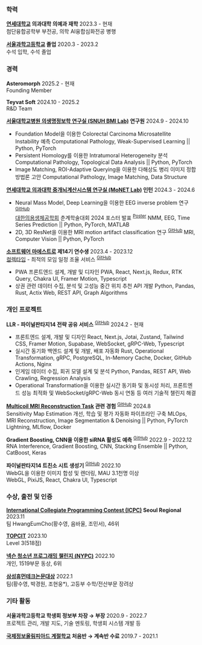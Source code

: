 
### 학력

**[연세대학교](https://yonsei.ac.kr) 의과대학 의예과 재학**
<Duration>2023.3 - 현재</Duration>\
첨단융합공학부 부전공, 의학 AI융합심화전공 병행

**[서울과학고등학교](https://sshs.sen.hs.kr) 졸업**
<Duration>2020.3 - 2023.2</Duration>\
수석 입학, 수석 졸업

### 경력

**Asteromorph**
<Duration>2025.2 - 현재</Duration>\
Founding Member

**Teyvat Soft**
<Duration>2024.10 - 2025.2</Duration>\
R&D Team

**[서울대학교병원 의생명정보학 연구실 (SNUH BMI Lab)](https://sites.google.com/view/snuh-bmi-lab) 연구원**
<Duration>2024.9 - 2024.10</Duration>

* Foundation Model을 이용한 Colorectal Carcinoma Microsatellite Instability 예측
<TechStack>Computational Pathology, Weak-Supervised Learning || Python, PyTorch</TechStack>
* Persistent Homology를 이용한 Intratumoral Heterogeneity 분석
<TechStack>Computational Pathology, Topological Data Analysis || Python, PyTorch</TechStack>
* Image Matching, ROI-Adaptive Querying을 이용한 다해상도 병리 이미지 정합 방법론 고안
<TechStack>Computational Pathology, Image Matching, Data Structure</TechStack>

**[연세대학교 의과대학 중개뇌계산시스템 연구실 (MoNET Lab)](http://neuroimage.yonsei.ac.kr) 인턴**
<Duration>2024.3 - 2024.6</Duration>

* Neural Mass Model, Deep Learning을 이용한 EEG inverse problem 연구 <sup>[GitHub](https://github.com/hareeen/LightBunny)</sup>\
  [대한의용생체공학회](https://kosombe.or.kr) 춘계학술대회 2024 포스터 발표 <sup>[Poster](https://meadow.hareen.io/public/KOSOMBE_2024Spring_Poster.pdf)</sup>
  <TechStack>NMM, EEG, Time Series Prediction || Python, PyTorch, MATLAB</TechStack>
* 2D, 3D ResNet을 이용한 MRI motion artifact classification 연구 <sup>[GitHub](https://github.com/hareeen/MRART-Classification)</sup>
  <TechStack>MRI, Computer Vision || Python, PyTorch</TechStack>

**[소프트웨어 마에스트로](https://swmaestro.org/sw/main/main.do) 제14기 연수생**
<Duration>2023.4 - 2023.12</Duration>\
[컬렉타임](https://collecti.me) - 최적의 모임 일정 조율 서비스 <sup>[GitHub](https://github.com/swm-collectime)</sup>

* PWA 프론트엔드 설계, 개발 및 디자인
  <TechStack>PWA, React, Next.js, Redux, RTK Query, Chakra UI, Framer Motion, Typescript</TechStack>
* 상권 관련 데이터 수집, 분석 및 고성능 중간 위치 추천 API 개발
  <TechStack>Python, Pandas, Rust, Actix Web, REST API, Graph Algorithms</TechStack>

### 개인 프로젝트

**LLR - 파이널판타지14 전략 공유 서비스** <sup>[GitHub](https://github.com/CarrotNibbles)</sup>
<Duration>2024.2 - 현재</Duration>

* 프론트엔드 설계, 개발 및 디자인
  <TechStack>React, Next.js, Jotai, Zustand, Tailwind CSS, Framer Motion, Supabase, WebSocket, gRPC-Web, Typescript</TechStack>
* 실시간 동기화 백엔드 설계 및 개발, 배포 자동화
  <TechStack>Rust, Operational Transformation, gRPC, PostgreSQL, In-Memory Cache, Docker, GitHub Actions, Nginx</TechStack>
* 인게임 데이터 수집, 회귀 모델 설계 및 분석
  <TechStack>Python, Pandas, REST API, Web Crawling, Regression Analysis</TechStack>
* Operational Transformation을 이용한 실시간 동기화 및 동시성 처리, 프론트엔드 성능 최적화 및 WebSocket/gRPC-Web 동시 연동 등 여러 기술적 챌린지 해결

**[Multicoil MRI Reconstruction Task](https://fastmri.med.nyu.edu) 관련 경험** <sup>[GitHub](https://github.com/slowGPU/burning_gpu)</sup>
<Duration>2024.8</Duration>\
Sensitivity Map Estimation 개선, 학습 및 평가 자동화 파이프라인 구축
<TechStack>MLOps, MRI Reconstruction, Image Segmentation & Denoising || Python, PyTorch Lightning, MLflow, Docker</TechStack>

**Gradient Boosting, CNN을 이용한 siRNA 활성도 예측** <sup>[GitHub](https://github.com/hareeen/sirna-prediction)</sup>
<Duration>2022.9 - 2022.12</Duration>\
<TechStack>RNA Interference, Gradient Boosting, CNN, Stacking Ensemble || Python, CatBoost, Keras</TechStack>

**파이널판타지14 트친소 시트 생성기** <sup>[GitHub](https://github.com/hareeen/fftch)</sup>
<Duration>2022.10</Duration>\
WebGL을 이용한 이미지 합성 및 렌더링, MAU 3.1천명 이상\
<TechStack>WebGL, PixiJS, React, Chakra UI, Typescript</TechStack>

### 수상, 출전 및 인증

**[International Collegiate Programming Contest (ICPC)](https://icpckorea.org/) Seoul Regional**
<Duration>2023.11</Duration>\
팀 HwangEumCho(황수영, 음바울, 조민서), 46위

**[TOPCIT](https://www.topcit.or.kr/)**
<Duration>2023.10</Duration>\
Level 3(518점)

**[넥슨 청소년 프로그래밍 챌린지 (NYPC)](https://nypc.co.kr)**
<Duration>2022.10</Duration>\
개인, 1519부문 동상, 6위

**[삼성휴먼테크논문대상](https://humantech.samsung.com)**
<Duration>2022.1</Duration>\
팀(황수영, 박경원, 조현웅*), 고등부 수학/전산부문 장려상


### 기타 활동

**서울과학고등학교 학생회 정보부 차장 → 부장**
<Duration>2020.9 - 2022.7</Duration>\
프로젝트 관리, 개발 지도, 기술 멘토링, 학생회 시스템 개발 등

**[국제정보올림피아드 계절학교](https://www.ioikorea.kr/) 처음반 → 계속반 수료**
<Duration>2019.7 - 2021.1</Duration>
